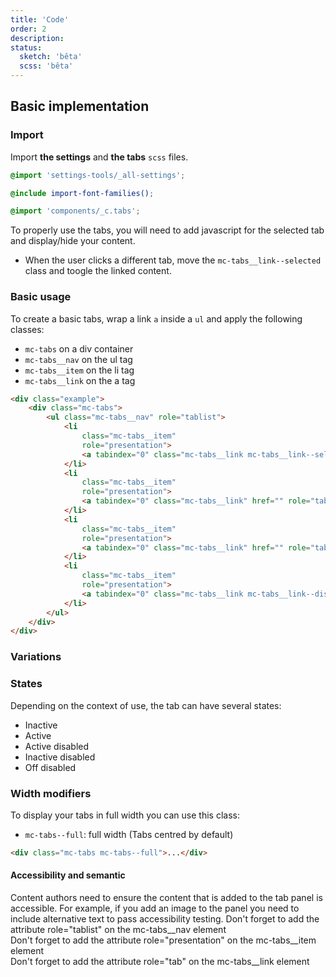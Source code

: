 ```yaml
---
title: 'Code'
order: 2
description:
status:
  sketch: 'bêta'
  scss: 'bêta'
---
```


## Basic implementation

### Import

Import **the settings** and **the tabs** `scss` files.

```scss
@import 'settings-tools/_all-settings';

@include import-font-families();

@import 'components/_c.tabs';
```

<Highlight theme="warning" title="Javascript needs">
To properly use the tabs, you will need to add javascript for the selected tab and display/hide your content.

- When the user clicks a different tab, move the `mc-tabs__link--selected` class and toogle the linked content.

</Highlight>

### Basic usage

To create a basic tabs, wrap a link `a` inside a `ul` and apply the following classes:

- `mc-tabs` on a div container
- `mc-tabs__nav` on the ul tag
- `mc-tabs__item` on the li tag
- `mc-tabs__link` on the a tag

```html
<div class="example">
	<div class="mc-tabs">
		<ul class="mc-tabs__nav" role="tablist">
			<li
				class="mc-tabs__item"
				role="presentation">
				<a tabindex="0" class="mc-tabs__link mc-tabs__link--selected"  href="" aria-selected="true" role="tab">Tab Selected</a>
			</li>
			<li
				class="mc-tabs__item"
				role="presentation">
				<a tabindex="0" class="mc-tabs__link" href="" role="tab">Tab Default 1</a>
			</li>
			<li
				class="mc-tabs__item"
				role="presentation">
				<a tabindex="0" class="mc-tabs__link" href="" role="tab">Tab default 2</a>
			</li>
			<li
				class="mc-tabs__item"
				role="presentation">
				<a tabindex="0" class="mc-tabs__link mc-tabs__link--disabled" href="" aria-disabled="true" role="tab">Tab Disabled</a>
			</li>
		</ul>
	</div>
</div>
```

<Preview path="tabs-all-stats" nude />

### Variations

### States

Depending on the context of use, the tab can have several states:

- Inactive
- Active
- Active disabled
- Inactive disabled
- Off disabled

<Preview path="tabs-code-states" />

### Width modifiers

To display your tabs in full width you can use this class:
- `mc-tabs--full`: full width (Tabs centred by default)

```html
<div class="mc-tabs mc-tabs--full">...</div>
```

<Preview path="tabs-full" nude/>

#### Accessibility and semantic

<HintItem>
Content authors need to ensure the content that is added to the tab panel is accessible. For example, if you add an image to the panel you need to include alternative text to pass accessibility testing.
</HintItem>

<HintItem>
Don't forget to add the attribute role="tablist" on the mc-tabs__nav element<br/>
</HintItem>

<HintItem>
Don't forget to add the attribute role="presentation" on the mc-tabs__item element<br/>
</HintItem>

<HintItem>
Don't forget to add the attribute role="tab" on the mc-tabs__link element<br/>
</HintItem>